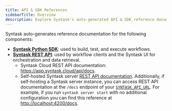 ```yaml
---
title: API & SDK References
sidebarTitle: Overview
description: Explore Syntask's auto-generated API & SDK reference documentation.
---
```


Syntask auto-generates reference documentation for the following components:

- **[Syntask Python SDK](https://syntask-python-sdk-docs.netlify.app/)**: used to build, test, and execute workflows.
- **[Syntask REST API](/3.0/api-ref/rest-api)**: used by workflow clients and the Syntask UI for orchestration and data retrieval.
  - Syntask Cloud REST API documentation: <a href="https://app.syntask.cloud/api/docs" target="_blank">https://app.syntask.cloud/api/docs</a>.
  - Self-hosted Syntask server [REST API documentation](/3.0/api-ref/rest-api/server/). Additionally, if self-hosting a Syntask server instance, you can access REST API documentation at the `/docs` endpoint of your [`SYNTASK_API_URL`](/3.0/manage/settings-and-profiles/). For example, if you run `syntask server start` with no additional configuration you can find this reference at <a href="http://localhost:4200/docs" target="_blank">http://localhost:4200/docs</a>.
